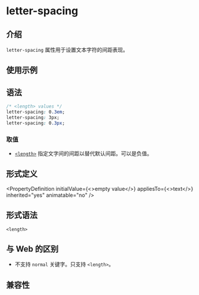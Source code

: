 # letter-spacing

## 介绍

`letter-spacing` 属性用于设置文本字符的间距表现。

## 使用示例


<Go
  example="css-api"
  defaultFile="src/letter-spacing/App.tsx"
  img="https://lf-lynx.tiktok-cdns.com/obj/lynx-artifacts-oss-sg/lynx-website/assets/doc/css/letter-spacing.jpg"
  entry="src/letter-spacing"
  defaultEntryFile="dist/letter-spacing.lynx.bundle"
/>

## 语法

```css
/* <length> values */
letter-spacing: 0.3em;
letter-spacing: 3px;
letter-spacing: 0.3px;
```

### 取值

- [`<length>`](api/css/data-type/length.mdx)
  指定文字间的间距以替代默认间距。可以是负值。

## 形式定义


<PropertyDefinition
  initialValue={<>empty value</>}
  appliesTo={<>text</>}
  inherited="yes"
  animatable="no"
/>

## 形式语法

```
<length>
```

## 与 Web 的区别

- 不支持 `normal` 关键字。只支持 `<length>`。

## 兼容性


<LegacyCompatTable metadata="css/properties/letter-spacing" />
